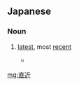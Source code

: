 ==Japanese==
{{ja-kanjitab|ちょく|k1=ちょっ|きん|yomi=on}}

===Noun===
{{ja-noun|ちょっきん}}

# [[latest]], most [[recent]]
#* {{RQ:Obama enzetsu}}
#*: {{ja-usex|'''直近'''では、シリアの政権が国民の殺害と大量逮捕という道を選んだ。|'''ちょっきん''' で は、 シリア の せいけん が こくみん の さつがい と たいりょう たいほ と いう みち を えらんだ。|Most recently, the Syrian regime has chosen the path of murder and the mass arrests of its citizens.}}

[[mg:直近]]